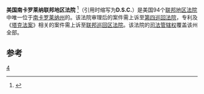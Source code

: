 {{Infobox U.S. district court
|district name =  美国南卡罗莱纳联邦地区法院
|abbrev =D.S.C.
|appeals to = 第四巡回
|map image name = 
|map image width = 200
|map image caption = 
|seal = USDC for South Carolina.png
|seal size = 160
|established = 1965年10月7日 
|judges assigned = 10
|chief judge =Terry L. Wooten
|official site = http://www.scd.uscourts.gov
}}

'''美国南卡罗莱纳联邦地区法院''' <ref name="中文名参考">{{cite web | url=http://www.primaryinsight.com/?q=zh-hans/node/26 | title=中文名参考 | accessdate=2013-08-08 }}</ref>（引用时缩写为'''D.S.C.'''）是美国94个[[联邦地区法院|联邦地区法院]]中唯一位于[[南卡罗莱纳州|南卡罗莱纳州]]的。该法院审理后的案件需上诉至[[美国联邦第四巡回上诉法院|第四巡回法院]]，专利及《[[塔克法案|塔克法案]]》相关的案件需上诉至[[联邦巡回区法院|联邦巡回区法院]]。该法院的[[司法管辖权|司法管辖权]]覆盖该州全部。

==参考==
{{reflist}}
{{联邦地区法院}}

[[Category:美国联邦地区法院|4]]